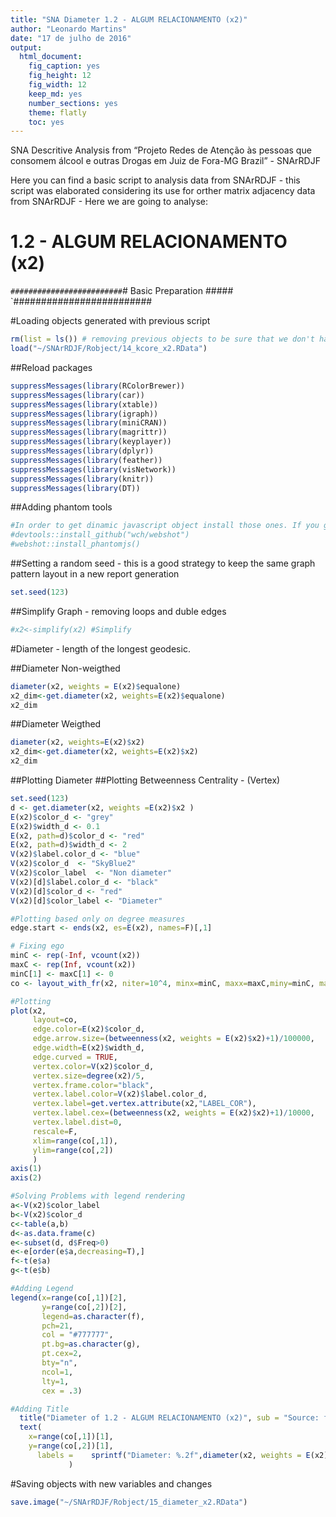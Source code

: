 ```yaml
---
title: "SNA Diameter 1.2 - ALGUM RELACIONAMENTO (x2)"
author: "Leonardo Martins"
date: "17 de julho de 2016"
output: 
  html_document: 
    fig_caption: yes
    fig_height: 12
    fig_width: 12
    keep_md: yes
    number_sections: yes
    theme: flatly
    toc: yes
---
```

SNA Descritive Analysis from "Projeto Redes de Atenção às pessoas que consomem álcool e outras Drogas em Juiz de Fora-MG   Brazil"  - SNArRDJF

Here you can find a basic script to analysis data from SNArRDJF - this script was elaborated considering its use for orther matrix adjacency data from SNArRDJF - Here we are going to analyse:

# 1.2 - ALGUM RELACIONAMENTO (x2)

`#########################
`# Basic Preparation #####
`#########################

#Loading objects generated with previous script 
```r
rm(list = ls()) # removing previous objects to be sure that we don't have objects conflicts name
load("~/SNArRDJF/Robject/14_kcore_x2.RData")
```
##Reload packages
```r
suppressMessages(library(RColorBrewer))
suppressMessages(library(car))
suppressMessages(library(xtable))
suppressMessages(library(igraph))
suppressMessages(library(miniCRAN))
suppressMessages(library(magrittr))
suppressMessages(library(keyplayer))
suppressMessages(library(dplyr))
suppressMessages(library(feather))
suppressMessages(library(visNetwork))
suppressMessages(library(knitr))
suppressMessages(library(DT))
```
##Adding phantom tools
```r
#In order to get dinamic javascript object install those ones. If you get problems installing go to Stackoverflow.com and type your error to discover what to do. In some cases the libraries need to be intalled in outside R libs.
#devtools::install_github("wch/webshot")
#webshot::install_phantomjs()
```
##Setting a random seed - this is a good strategy to keep the same graph pattern layout in a new report generation
```r
set.seed(123)
```

##Simplify Graph - removing loops and duble edges 
```r
#x2<-simplify(x2) #Simplify
```


#Diameter - length of the longest geodesic.

##Diameter Non-weigthed 
```r
diameter(x2, weights = E(x2)$equalone)
x2_dim<-get.diameter(x2, weights=E(x2)$equalone)
x2_dim
```
##Diameter Weigthed 
```r
diameter(x2, weights=E(x2)$x2)
x2_dim<-get.diameter(x2, weights=E(x2)$x2)
x2_dim
```
##Plotting Diameter
##Plotting Betweenness Centrality - (Vertex)
```r
set.seed(123)
d <- get.diameter(x2, weights =E(x2)$x2 )
E(x2)$color_d <- "grey"
E(x2)$width_d <- 0.1
E(x2, path=d)$color_d <- "red"
E(x2, path=d)$width_d <- 2
V(x2)$label.color_d <- "blue"
V(x2)$color_d  <- "SkyBlue2"
V(x2)$color_label  <- "Non diameter"
V(x2)[d]$label.color_d <- "black"
V(x2)[d]$color_d <- "red"
V(x2)[d]$color_label <- "Diameter"

#Plotting based only on degree measures 
edge.start <- ends(x2, es=E(x2), names=F)[,1]

# Fixing ego
minC <- rep(-Inf, vcount(x2))
maxC <- rep(Inf, vcount(x2))
minC[1] <- maxC[1] <- 0
co <- layout_with_fr(x2, niter=10^4, minx=minC, maxx=maxC,miny=minC, maxy=maxC, weights = E(x2)$x2)

#Plotting
plot(x2, 
     layout=co,
     edge.color=E(x2)$color_d,
     edge.arrow.size=(betweenness(x2, weights = E(x2)$x2)+1)/100000,
     edge.width=E(x2)$width_d,
     edge.curved = TRUE,
     vertex.color=V(x2)$color_d,
     vertex.size=degree(x2)/5,
     vertex.frame.color="black",
     vertex.label.color=V(x2)$label.color_d,
     vertex.label=get.vertex.attribute(x2,"LABEL_COR"),
     vertex.label.cex=(betweenness(x2, weights = E(x2)$x2)+1)/10000,
     vertex.label.dist=0,
     rescale=F,
     xlim=range(co[,1]), 
     ylim=range(co[,2])
     )
axis(1)
axis(2)

#Solving Problems with legend rendering 
a<-V(x2)$color_label 
b<-V(x2)$color_d
c<-table(a,b)
d<-as.data.frame(c)
e<-subset(d, d$Freq>0)
e<-e[order(e$a,decreasing=T),] 
f<-t(e$a)
g<-t(e$b)

#Adding Legend
legend(x=range(co[,1])[2], 
       y=range(co[,2])[2],
       legend=as.character(f),
       pch=21,
       col = "#777777", 
       pt.bg=as.character(g),
       pt.cex=2,
       bty="n", 
       ncol=1,
       lty=1,
       cex = .3)

#Adding Title
  title("Diameter of 1.2 - ALGUM RELACIONAMENTO (x2)", sub = "Source: from authors ")
  text( 
    x=range(co[,1])[1],
    y=range(co[,2])[1], 
      labels =    sprintf("Diameter: %.2f",diameter(x2, weights = E(x2)$x2))
             )
```
#Saving objects with new variables and changes
```r
save.image("~/SNArRDJF/Robject/15_diameter_x2.RData") 
```


